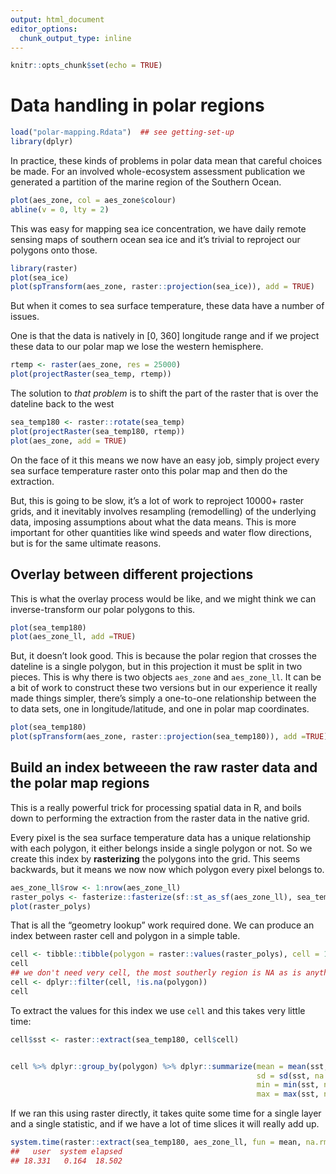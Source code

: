 ```yaml
---
output: html_document
editor_options: 
  chunk_output_type: inline
---
```


```r
knitr::opts_chunk$set(echo = TRUE)
```

# Data handling in polar regions

```r
load("polar-mapping.Rdata")  ## see getting-set-up
library(dplyr)
```
In practice, these kinds of problems in polar data mean that careful choices be made. For an involved whole-ecosystem assessment publication we generated a partition of the marine region of the Southern Ocean. 

```r

plot(aes_zone, col = aes_zone$colour)
abline(v = 0, lty = 2)
```

This was easy for mapping sea ice concentration, we have daily remote sensing maps of southern ocean sea ice and it's trivial to reproject our polygons onto those. 

```r
library(raster)
plot(sea_ice)
plot(spTransform(aes_zone, raster::projection(sea_ice)), add = TRUE)
```

But when it comes to sea surface temperature, these data have a number of issues. 

One is that the data is natively in [0, 360] longitude range and if we project these data to our polar map we lose the western hemisphere.

```r
rtemp <- raster(aes_zone, res = 25000)
plot(projectRaster(sea_temp, rtemp))
```

The solution to *that problem* is to shift the part of the raster that is over the dateline back to the west

```r
sea_temp180 <- raster::rotate(sea_temp)
plot(projectRaster(sea_temp180, rtemp))
plot(aes_zone, add = TRUE)
```

On the face of it this means we now have an easy job, simply project every sea surface temperature raster onto this polar map and then do the extraction. 

But, this is going to be slow, it's a lot of work to reproject 10000+ raster grids, and it inevitably involves resampling (remodelling) of the underlying data, imposing assumptions about what the data means. This is more important for other quantities like wind speeds and water flow directions, but is for the same ultimate reasons. 

## Overlay between different projections

This is what the overlay process would be like, and we might think we can inverse-transform our polar polygons to this. 

```r
plot(sea_temp180)
plot(aes_zone_ll, add =TRUE)

```

But, it doesn't look good. This is because the polar region that crosses the dateline is a single polygon, but in this projection it must be split in two pieces. This is why there is two objects `aes_zone` and `aes_zone_ll`. It can be a bit of work to construct these two versions but in our experience it really made things simpler, there's simply a one-to-one relationship between the to data sets, one in longitude/latitude, and one in polar map coordinates. 

```r
plot(sea_temp180)
plot(spTransform(aes_zone, raster::projection(sea_temp180)), add =TRUE)

```

## Build an index betweeen the raw raster data and the polar map regions

This is a really powerful trick for processing spatial data in R, and boils down to performing the extraction from the raster data in the native grid. 


Every pixel is the sea surface temperature data has a unique relationship with each polygon, it either belongs inside a single polygon or not. So we create this index by **rasterizing** the polygons into the grid. This seems backwards, but it means we now now which polygon every pixel belongs to. 


```r
aes_zone_ll$row <- 1:nrow(aes_zone_ll)
raster_polys <- fasterize::fasterize(sf::st_as_sf(aes_zone_ll), sea_temp180, field = "row")
plot(raster_polys)
```



That is all the "geometry lookup" work required done. We can produce an index between raster cell and polygon in a simple table. 

```r
cell <- tibble::tibble(polygon = raster::values(raster_polys), cell = 1:ncell(raster_polys))
cell
## we don't need very cell, the most southerly region is NA as is anything north of 20S
cell <- dplyr::filter(cell, !is.na(polygon))
cell
```


To extract the values for this index we use `cell` and this takes very little time: 

```r
cell$sst <- raster::extract(sea_temp180, cell$cell)


cell %>% dplyr::group_by(polygon) %>% dplyr::summarize(mean = mean(sst, na.rm = TRUE), 
                                                       sd = sd(sst, na.rm = TRUE), 
                                                       min = min(sst, na.rm = TRUE), 
                                                       max = max(sst, na.rm = TRUE))
```

If we ran this using raster directly, it takes quite some time for a single layer and a single statistic, and if we have a lot of time slices it will really add up. 

```r
system.time(raster::extract(sea_temp180, aes_zone_ll, fun = mean, na.rm = TRUE))
##   user  system elapsed 
## 18.331   0.164  18.502 
```

